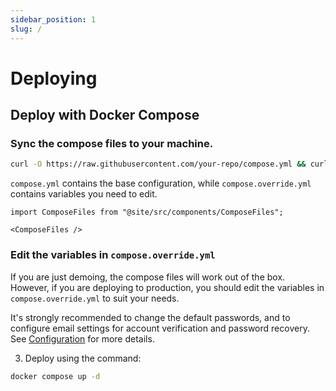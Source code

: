 ```yaml
---
sidebar_position: 1
slug: /
---
```


# Deploying

## Deploy with Docker Compose

### Sync the compose files to your machine.

```bash
curl -O https://raw.githubusercontent.com/your-repo/compose.yml && curl -O https://raw.githubusercontent.com/your-repo/compose.override.yml
```

`compose.yml` contains the base configuration, while `compose.override.yml` contains variables you need to edit.

```mdx-code-block
import ComposeFiles from "@site/src/components/ComposeFiles";

<ComposeFiles />
```

### Edit the variables in `compose.override.yml`

If you are just demoing, the compose files will work out of the box. However, if you are deploying to production, you should edit the variables in `compose.override.yml` to suit your needs.

It's strongly recommended to change the default passwords, and to configure email settings for account verification and password recovery. See [Configuration](configuration.md) for more details.

3. Deploy using the command:

```bash
docker compose up -d
```
